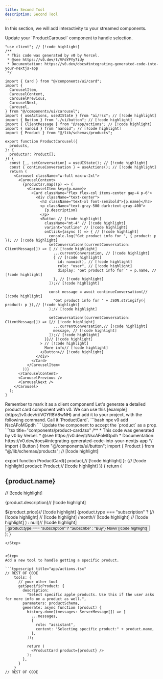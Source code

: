 ```yaml
---
title: Second Tool
description: Second Tool
---
```


In this section, we will add interactivity to your streamed components.

<Steps>


<Step>
Update your `ProductCarousel` component to handle selection.

```tsx title="components/product-carousel.tsx"
"use client"; // [!code highlight]
/**
 * This code was generated by v0 by Vercel.
 * @see https://v0.dev/t/VFdYPYy7iUy
 * Documentation: https://v0.dev/docs#integrating-generated-code-into-your-nextjs-app
 */

import { Card } from "@/components/ui/card";
import {
  CarouselItem,
  CarouselContent,
  CarouselPrevious,
  CarouselNext,
  Carousel,
} from "@/components/ui/carousel";
import { useActions, useUIState } from "ai/rsc"; // [!code highlight]
import { Button } from "./ui/button"; // [!code highlight]
import { ClientMessage } from "@/app/actions"; // [!code highlight]
import { nanoid } from "nanoid"; // [!code highlight]
import { Product } from "@/lib/schemas/products";

export function ProductCarousel({
  products,
}: {
  products?: Product[];
}) {
  const [_, setConversation] = useUIState(); // [!code highlight]
  const { continueConversation } = useActions(); // [!code highlight]
  return (
    <Carousel className="w-full max-w-2xl">
      <CarouselContent>
        {products?.map((p) => (
          <CarouselItem key={p.name}>
            <Card className="flex flex-col items-center gap-4 p-6">
              <div className="text-center">
                <h3 className="text-xl font-semibold">{p.name}</h3>
                <p className="text-gray-500 dark:text-gray-400">
                  {p.description}
                </p>
                <Button // [!code highlight]
                  className="mt-4" // [!code highlight]
                  variant="outline" // [!code highlight]
                  onClick={async () => { // [!code highlight]
                    console.log("Get product info for ", { product: p }); // [!code highlight]
                    setConversation((currentConversation: ClientMessage[]) => [ // [!code highlight]
                      ...currentConversation, // [!code highlight]
                      { // [!code highlight]
                        id: nanoid(), // [!code highlight]
                        role: "user", // [!code highlight]
                        display: "Get product info for " + p.name, // [!code highlight]
                      }, // [!code highlight]
                    ]);// [!code highlight]

                    const message = await continueConversation(// [!code highlight]
                      "Get product info for " + JSON.stringify({ product: p }),// [!code highlight]
                    );// [!code highlight]

                    setConversation((currentConversation: ClientMessage[]) => [// [!code highlight]
                      ...currentConversation,// [!code highlight]
                      message, // [!code highlight]
                    ]);// [!code highlight]
                  }}// [!code highlight]
                > // [!code highlight]
                  More info// [!code highlight]
                </Button>// [!code highlight]
              </div>
            </Card>
          </CarouselItem>
        ))}
      </CarouselContent>
      <CarouselPrevious />
      <CarouselNext />
    </Carousel>
  );
}
```
<Callout>
Remember to mark it as a client component!
</Callout>
</Step>
<Step>
Let's generate a detailed product card component with v0. We can use this [example](https://v0.dev/r/iVGYR8V8wNH) and add it to your project, with the following command. Call it `ProductCard`.
```bash
npx v0 add NscAFoMGpdh
```
</Step>
<Step>
Update the component to accept the `product` as a prop.
```tsx title="components/product-card.tsx"
/**
 * This code was generated by v0 by Vercel.
 * @see https://v0.dev/t/NscAFoMGpdh
 * Documentation: https://v0.dev/docs#integrating-generated-code-into-your-nextjs-app
 */
import { Button } from "@/components/ui/button";
import { Product } from "@/lib/schemas/products"; // [!code highlight]

export function ProductCard({
  product,// [!code highlight]
}: {// [!code highlight]
  product: Product;// [!code highlight]
}) {
  return (
    <div className="flex flex-col items-start gap-6 bg-white p-8 shadow-lg rounded-lg dark:bg-gray-950">
      <div className="space-y-2">
        <h2 className="text-2xl font-bold tracking-tight">{product.name}</h2>// [!code highlight]
        <p className="text-gray-500 dark:text-gray-400">
          {product.description}// [!code highlight]
        </p>
      </div>
      <div className="flex items-baseline gap-2">
        <span className="text-4xl font-bold">${product.price}</span>// [!code highlight]
        {product.type === "subscription" ? (// [!code highlight]
          <span className="text-gray-500 dark:text-gray-400 text-sm">// [!code highlight]
            /month// [!code highlight]
          </span>// [!code highlight]
        ) : null}// [!code highlight]
      </div>
      <Button className="w-full">
        {product.type === "subscription" ? "Subscribe" : "Buy"} Now// [!code highlight]
      </Button>
    </div>
  );
}
```
</Step>


<Step>
Add a new tool to handle getting a specific product.

```typescript title="app/actions.tsx"
// REST OF CODE
    tools: {
      // your other tool
      getSpecificProduct: {
        description:
          "Select specific apple products. Use this if the user asks for more info on a product as well.",
        parameters: productSchema,
        generate: async function (product) {
          history.done((messages: ServerMessage[]) => [
            ...messages,
            {
              role: "assistant",
              content: "Selecting specific product:" + product.name,
            },
          ]);

          return (
            <ProductCard product={product} />
          );
        },
      }
    }
// REST OF CODE
```

</Step>
</Steps>
